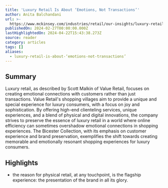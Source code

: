 ```yaml
---
title: 'Luxury Retail Is About ‘Emotions, Not Transactions’'
author: Anita Balchandani
url: >-
  https://www.mckinsey.com/industries/retail/our-insights/luxury-retail-is-about-emotions-not-transactions
publishedOn: 2024-02-27T00:00:00.000Z
lastHighlightedOn: 2024-04-22T15:43:38.273Z
source: reader
category: articles
tags: []
aliases:
  - luxury-retail-is-about-‘emotions-not-transactions’
---
```

## Summary

Luxury retail, as described by Scott Malkin of Value Retail, focuses on creating emotional connections with customers rather than just transactions. Value Retail's shopping villages aim to provide a unique and special experience for luxury consumers, with a focus on joy and sophistication. By offering high-end clienteling services, unique experiences, and a blend of physical and digital innovations, the company strives to preserve the essence of luxury retail in a world where online efficiency can sometimes overshadow emotional connections in shopping experiences. The Bicester Collection, with its emphasis on customer experience and brand preservation, exemplifies the shift towards creating memorable and emotionally resonant shopping experiences for luxury consumers.

## Highlights
- the reason for physical retail, at any touchpoint, is the flagship experience: the presentation of the brand in all its glory.
